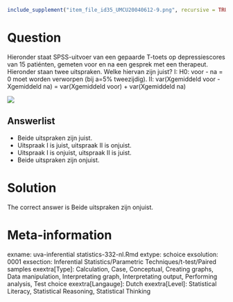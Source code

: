 ```r
include_supplement("item_file_id35_UMCU20040612-9.png", recursive = TRUE)
```
Question
========

Hieronder staat SPSS-uitvoer van een gepaarde T-toets op depressiescores van 15 patiénten, gemeten voor en na een gesprek met een therapeut. Hieronder staan twee uitspraken. Welke hiervan zijn juist?
I: H0: voor - na = 0 moet worden verworpen (bij a=5% tweezijdig).
II: var(Xgemiddeld voor - Xgemiddeld na) = var(Xgemiddeld voor) + var(Xgemiddeld na)



![](item_file_id35_UMCU20040612-9.png)

Answerlist
----------
* Beide uitspraken zijn juist.
* Uitspraak I is juist, uitspraak II is onjuist.
* Uitspraak I is onjuist, uitspraak II is juist.
* Beide uitspraken zijn onjuist.

Solution
========

The correct answer is  Beide uitspraken zijn onjuist.

Meta-information
================
exname: uva-inferential statistics-332-nl.Rmd
extype: schoice
exsolution: 0001
exsection: Inferential Statistics/Parametric Techniques/t-test/Paired samples
exextra[Type]: Calculation, Case, Conceptual, Creating graphs, Data manipulation, Interpretating graph, Interpretating output, Performing analysis, Test choice
exextra[Langauge]: Dutch
exextra[Level]: Statistical Literacy, Statistical Reasoning, Statistical Thinking
